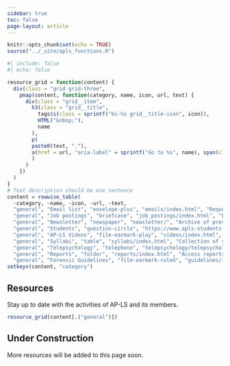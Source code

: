 ```yaml
---
sidebar: true
toc: false
page-layout: article
---
```


```r
knitr::opts_chunk$set(echo = TRUE)
source("../_site/apls_functions.R")
```



```r
#| include: false
#| echo: false

resource_grid = function(content) {
  div(class = "grid grid-three",
    pmap(content, function(category, name, icon, url, text) {
      div(class = "grid__item",
        h3(class = "grid__title",
          tags$i(class = sprintf("bi-%s grid__title-icon", icon)),
          HTML("&nbsp;"),
          name
        ),
        p(
        paste0(text, "."),
        a(href = url, "aria-label" = sprintf("Go to %s", name), span(class = "grid__link-box"))
        )
      )
    })
  )
}
# Text description should be one sentence
content = rowwise_table(
  ~category, ~name, ~icon, ~url, ~text,
  "general", "Email list", "envelope-plus", "emails/index.html", "Request use of AP-LS Email list.",
  "general", "Job postings", "briefcase", "job_postings/index.html", "List of job opportunities related to law-psychology",
  "general", "Newsletter", "newspaper", "newsletter/", "Archive of previous issues",
  "general", "Students", "question-circle", "https://www.apls-students.org/resources.html", "Collection of information for students",
  "general", "AP-LS Videos", "file-earmark-play", "videos/index.html", "Collection of webinars, talks and videos.",
  "general", "Syllabi", "table", "syllabi/index.html", "Collection of syllabi for courses related to psychology and law.",
  "general", "Telepsychology", "telephone", "telepsychology/telepsychology.html", "Collection of articles and resources about telepsychology",
  "general", "Reports", "folder", "reports/index.html", "Access reports by AP-LS committees and taskforces.", 
  "general", "Forensic Guidelines", "file-earmark-ruled", "guidelines/index.html", "Specialty Guidelines for Forensic Psychologists from APA")
setkeyv(content, "category")
```



## Resources 

Stay up to date with the activities of AP-LS and its members.

```r
resource_grid(content[.("general")])
```


::: {.callout-caution}
## Under Construction
More resources will be added to this page soon.
:::